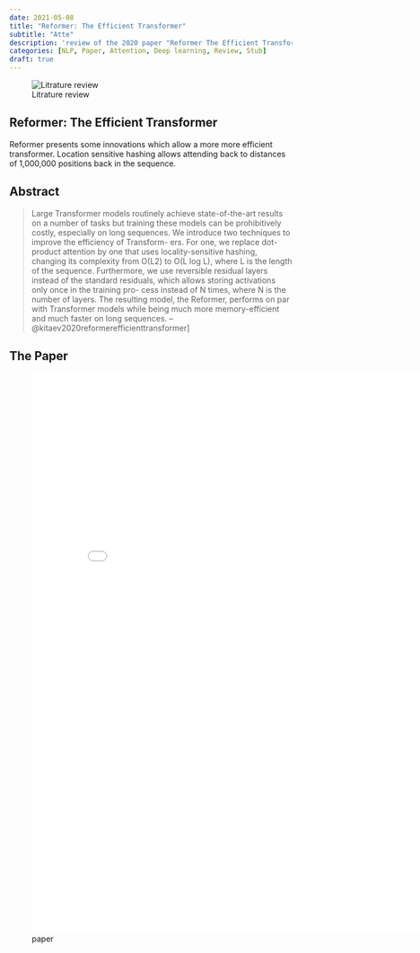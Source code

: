 ```yaml
---
date: 2021-05-08
title: "Reformer: The Efficient Transformer"
subtitle: "Atte"
description: 'review of the 2020 paper "Reformer The Efficient Transformer" on improving the transformer architecture for the deeplearning.ai NLP specialization.'
categories: [NLP, Paper, Attention, Deep learning, Review, Stub]
draft: true
---
```


![Litrature review](/images/literature-review-open-book.jpg){.column-margin}

## Reformer: The Efficient Transformer

Reformer presents some innovations which allow a more more efficient transformer.
Location sensitive hashing allows attending back to distances of 1,000,000 positions back in the sequence.

## Abstract

> Large Transformer models routinely achieve state-of-the-art results on a number
of tasks but training these models can be prohibitively costly, especially on long
sequences. We introduce two techniques to improve the efficiency of Transform-
ers. For one, we replace dot-product attention by one that uses locality-sensitive
hashing, changing its complexity from O(L2) to O(L log L), where L is the length
of the sequence. Furthermore, we use reversible residual layers instead of the
standard residuals, which allows storing activations only once in the training pro-
cess instead of N times, where N is the number of layers. The resulting model,
the Reformer, performs on par with Transformer models while being much more
memory-efficient and much faster on long sequences. --@kitaev2020reformerefficienttransformer]

## The Paper

![paper](./paper.pdf){.col-page width=800px height=1000px group="slides"}



